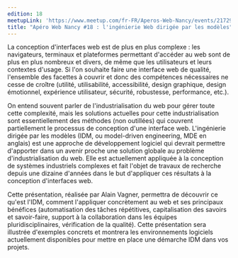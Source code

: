 ```yaml
---
edition: 18
meetupLink: 'https://www.meetup.com/fr-FR/Aperos-Web-Nancy/events/217296502/'
title: "Apéro Web Nancy #18 : l'ingénierie Web dirigée par les modèles"
---
```


La conception d'interfaces web est de plus en plus complexe : les navigateurs, terminaux et plateformes permettant d'accéder au web sont de plus en plus nombreux et divers, de même que les utilisateurs et leurs contextes d'usage. Si l'on souhaite faire une interface web de qualité, l'ensemble des facettes à couvrir et donc des compétences nécessaires ne cesse de croître (utilité, utilisabilité, accessibilité, design graphique, design émotionnel, expérience utilisateur, sécurité, robustesse, performance, etc.).

On entend souvent parler de l'industrialisation du web pour gérer toute cette complexité, mais les solutions actuelles pour cette industrialisation sont essentiellement des méthodes (non outillées) qui couvrent partiellement le processus de conception d'une interface web. L'ingénierie dirigée par les modèles (IDM, ou model-driven engineering, MDE en anglais) est une approche de développement logiciel qui devrait permettre d'apporter dans un avenir proche une solution globale au problème d'industrialisation du web. Elle est actuellement appliquée à la conception de systèmes industriels complexes et fait l'objet de travaux de recherche depuis une dizaine d'années dans le but d'appliquer ces résultats à la conception d'interfaces web.

Cette présentation, réalisée par Alain Vagner, permettra de découvrir ce qu'est l'IDM, comment l'appliquer concrètement au web et ses principaux bénéfices (automatisation des tâches répétitives, capitalisation des savoirs et savoir-faire, support à la collaboration dans les équipes pluridisciplinaires, vérification de la qualité). Cette présentation sera illustrée d'exemples concrets et montrera les environnements logiciels actuellement disponibles pour mettre en place une démarche IDM dans vos projets.